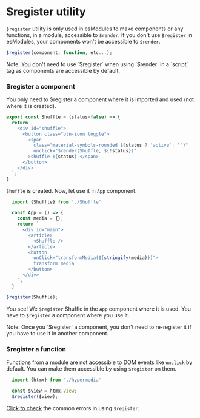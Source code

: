 # $register utility

`$register` utility is only used in esModules to make components or any functions, in a module, accessible to `$render`. If you don't use `$register` in esModules, your components won't be accessible to `$render`.

```js copy
$register(component, function, etc...);
```


<Callout type="info" emoji="ℹ️">
  Note: You don't need to use `$register` when using `$render` in a `script` tag as components are accessible by default.
</Callout>

### $register a component

You only need to $register a component where it is imported and used (not where it is created).

```js copy
export const Shuffle = (status=false) => {
  return `
    <div id="shuffle">
      <button class="btn-icon toggle">
        <span 
          class="material-symbols-rounded ${status ? 'active': ''}"
          onclick="$render(Shuffle, ${!status})"
        >shuffle ${status} </span>
      </button>
    </div>
  `;
}
```

`Shuffle` is created. Now, let use it in `App` component.

```js copy
  import {Shuffle} from './Shuffle'

  const App = () => {
    const media = {};
    return `
      <div id="main">
        <article>
          <Shuffle />
        </article>
        <button 
          onClick="transformMedia(${stringify(media)})">
          transform media
        </button>
      </div>
    `;
  }

$register(Shuffle);
```

You see! We `$register` Shuffle in the `App` component where it is used. You have to `$register` a component where you use it.

<Callout type="info" emoji="ℹ️">
  Note: Once you `$register` a component, you don't need to re-register it if you have to use it in another component.
</Callout>

### $register a function

Functions from a module are not accessible to DOM events like `onclick` by default. You can make them accessible by using `$register` on them.

```js filename="appFunctions.js" copy
  import {htmx} from './hypermedia'

  const $view = htmx.view;
  $register($view);
```

[Click to check]() the common errors in using `$register`.